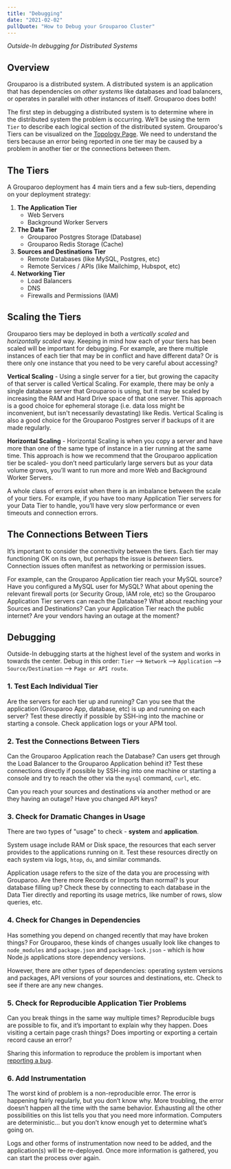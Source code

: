 ```yaml
---
title: "Debugging"
date: "2021-02-02"
pullQuote: "How to Debug your Grouparoo Cluster"
---
```


_Outside-In debugging for Distributed Systems_

## Overview

Grouparoo is a distributed system. A distributed system is an application that has dependencies on _other systems_ like databases and load balancers, or operates in parallel with other instances of itself. Grouparoo does both!

The first step in debugging a distributed system is to determine where in the distributed system the problem is occurring. We’ll be using the term `Tier` to describe each logical section of the distributed system. Grouparoo's Tiers can be visualized on the [Topology Page](/docs/support/network). We need to understand the tiers because an error being reported in one tier may be caused by a problem in another tier or the connections between them.

## The Tiers

A Grouparoo deployment has 4 main tiers and a few sub-tiers, depending on your deployment strategy:

1. **The Application Tier**
   - Web Servers
   - Background Worker Servers
2. **The Data Tier**
   - Grouparoo Postgres Storage (Database)
   - Grouparoo Redis Storage (Cache)
3. **Sources and Destinations Tier**
   - Remote Databases (like MySQL, Postgres, etc)
   - Remote Services / APIs (like Mailchimp, Hubspot, etc)
4. **Networking Tier**
   - Load Balancers
   - DNS
   - Firewalls and Permissions (IAM)

## Scaling the Tiers

Grouparoo tiers may be deployed in both a _vertically scaled_ and _horizontally scaled_ way. Keeping in mind how each of your tiers has been scaled will be important for debugging. For example, are there multiple instances of each tier that may be in conflict and have different data? Or is there only one instance that you need to be very careful about accessing?

**Vertical Scaling** - Using a single server for a tier, but growing the capacity of that server is called Vertical Scaling. For example, there may be only a single database server that Grouparoo is using, but it may be scaled by increasing the RAM and Hard Drive space of that one server. This approach is a good choice for ephemeral storage (i.e. data loss might be inconvenient, but isn't necessarily devastating) like Redis. Vertical Scaling is also a good choice for the Grouparoo Postgres server if backups of it are made regularly.

**Horizontal Scaling** - Horizontal Scaling is when you copy a server and have more than one of the same type of instance in a tier running at the same time. This approach is how we recommend that the Grouparoo application tier be scaled- you don’t need particularly large servers but as your data volume grows, you’ll want to run more and more Web and Background Worker Servers.

A whole class of errors exist when there is an imbalance between the scale of your tiers. For example, if you have too many Application Tier servers for your Data Tier to handle, you’ll have very slow performance or even timeouts and connection errors.

## The Connections Between Tiers

It’s important to consider the connectivity between the tiers. Each tier may functioning OK on its own, but perhaps the issue is _between_ tiers. Connection issues often manifest as networking or permission issues.

For example, can the Grouparoo Application tier reach your MySQL source? Have you configured a MySQL user for MySQL? What about opening the relevant firewall ports (or Security Group, IAM role, etc) so the Grouparoo Application Tier servers can reach the Database? What about reaching your Sources and Destinations? Can your Application Tier reach the public internet? Are your vendors having an outage at the moment?

## Debugging

Outside-In debugging starts at the highest level of the system and works in towards the center. Debug in this order: `Tier` --> `Network` --> `Application` --> `Source/Destination` --> `Page or API route`.

### 1. Test Each Individual Tier

Are the servers for each tier up and running? Can you see that the application (Grouparoo App, database, etc) is up and running on each server? Test these directly if possible by SSH-ing into the machine or starting a console. Check application logs or your APM tool.

### 2. Test the Connections Between Tiers

Can the Grouparoo Application reach the Database? Can users get through the Load Balancer to the Grouparoo Application behind it? Test these connections directly if possible by SSH-ing into one machine or starting a console and try to reach the other via the `mysql` command, `curl`, etc.

Can you reach your sources and destinations via another method or are they having an outage? Have you changed API keys?

### 3. Check for Dramatic Changes in Usage

There are two types of "usage" to check - **system** and **application**.

System usage include RAM or Disk space, the resources that each server provides to the applications running on it. Test these resources directly on each system via logs, `htop`, `du`, and similar commands.

Application usage refers to the size of the data you are processing with Grouparoo. Are there more Records or Imports than normal? Is your database filling up? Check these by connecting to each database in the Data Tier directly and reporting its usage metrics, like number of rows, slow queries, etc.

### 4. Check for Changes in Dependencies

Has something you depend on changed recently that may have broken things? For Grouparoo, these kinds of changes usually look like changes to `node_modules` and `package.json` and `package-lock.json` - which is how Node.js applications store dependency versions.

However, there are other types of dependencies: operating system versions and packages, API versions of your sources and destinations, etc. Check to see if there are any new changes.

### 5. Check for Reproducible Application Tier Problems

Can you break things in the same way multiple times? Reproducible bugs are possible to fix, and it’s important to explain why they happen. Does visiting a certain page crash things? Does importing or exporting a certain record cause an error?

Sharing this information to reproduce the problem is important when [reporting a bug](/docs/support).

### 6. Add Instrumentation

The worst kind of problem is a non-reproducible error. The error is happening fairly regularly, but you don’t know why. More troubling, the error doesn’t happen all the time with the same behavior. Exhausting all the other possibilities on this list tells you that you need more information. Computers are deterministic... but you don’t know enough yet to determine what’s going on.

Logs and other forms of instrumentation now need to be added, and the application(s) will be re-deployed. Once more information is gathered, you can start the process over again.
